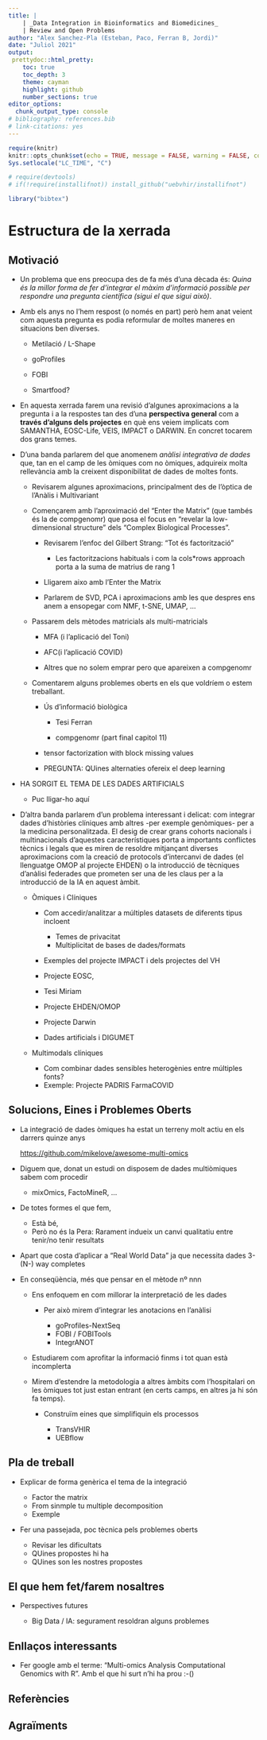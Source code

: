 ```yaml
---
title: |
    | _Data Integration in Bioinformatics and Biomedicines_
    | Review and Open Problems 
author: "Alex Sanchez-Pla (Esteban, Paco, Ferran B, Jordi)"
date: "Juliol 2021"
output:
 prettydoc::html_pretty:
    toc: true
    toc_depth: 3
    theme: cayman
    highlight: github
    number_sections: true
editor_options: 
  chunk_output_type: console
# bibliography: references.bib
# link-citations: yes
---
```


```r
require(knitr)
knitr::opts_chunk$set(echo = TRUE, message = FALSE, warning = FALSE, comment = NA, prompt = TRUE, tidy = FALSE, fig.width = 7, fig.height = 7, fig_caption = TRUE,cache=FALSE)
Sys.setlocale("LC_TIME", "C")
```

```r
# require(devtools)
# if(!require(installifnot)) install_github("uebvhir/installifnot")

library("bibtex")
```

# Estructura de la xerrada

## Motivació

-   Un problema que ens preocupa des de fa més d'una dècada és: *Quina és la millor forma de fer d'integrar el màxim d'informació possible per respondre una pregunta científica (sigui el que sigui això)*.

-   Amb els anys no l'hem respost (o només en part) però hem anat veient com aquesta pregunta es podia reformular de moltes maneres en situacions ben diverses.

    -   Metilació / L-Shape

    -   goProfiles

    -   FOBI

    -   Smartfood?

-   En aquesta xerrada farem una revisió d'algunes aproximacions a la pregunta i a la respostes tan des d'una **perspectiva general** com a **través d'alguns dels projectes** en què ens veiem implicats com SAMANTHA, EOSC-Life, VEIS, IMPACT o DARWIN. En concret tocarem dos grans temes.

-   D'una banda parlarem del que anomenem *anàlisi integrativa de dades* que, tan en el camp de les òmiques com no òmiques, adquireix molta rellevància amb la creixent disponibilitat de dades de moltes fonts.

    -   Revisarem algunes aproximacions, principalment des de l'òptica de l'Anàlis i Multivariant

    -   Començarem amb l'aproximació del "Enter the Matrix" (que tambés és la de compgenomr) que posa el focus en "revelar la low-dimensional structure" dels "Complex Biological Processes".

        -   Revisarem l'enfoc del Gilbert Strang: "Tot és factorització"

            -   Les factoritzacions habituals i com la cols\*rows approach porta a la suma de matrius de rang 1

        -   Lligarem aixo amb l'Enter the Matrix

        -   Parlarem de SVD, PCA i aproximacions amb les que despres ens anem a ensopegar com NMF, t-SNE, UMAP, ...

    -   Passarem dels mètodes matricials als multi-matricials

        -   MFA (i l'aplicació del Toni)

        -   AFC(i l'aplicació COVID)

        -   Altres que no solem emprar pero que apareixen a compgenomr

    -   Comentarem alguns problemes oberts en els que voldríem o estem treballant.

        -   Ús d'informació biològica

            -   Tesi Ferran

            -   compgenomr (part final capitol 11)

        -   tensor factorization with block missing values

        -   PREGUNTA: QUines alternaties ofereix el deep learning

-   HA SORGIT EL TEMA DE LES DADES ARTIFICIALS

    -   Puc lligar-ho aquí

-   D'altra banda parlarem d'un problema interessant i delicat: com integrar dades d'històries clíniques amb altres -per exemple genòmiques- per a la medicina personalitzada. El desig de crear grans cohorts nacionals i multinacionals d'aquestes característiques porta a importants conflictes tècnics i legals que es miren de resoldre mitjançant diverses aproximacions com la creació de protocols d'intercanvi de dades (el llenguatge OMOP al projecte EHDEN) o la introducció de tècniques d'anàlisi federades que prometen ser una de les claus per a la introducció de la IA en aquest àmbit.

    -   Òmiques i Clíniques

        -   Com accedir/analitzar a múltiples datasets de diferents tipus incloent

            -   Temes de privacitat
            -   Multiplicitat de bases de dades/formats

        -   Exemples del projecte IMPACT i dels projectes del VH

        -   Projecte EOSC,

        -   Tesi Miriam

        -   Projecte EHDEN/OMOP

        -   Projecte Darwin

        -   Dades artificials i DIGUMET

    -   Multimodals clíniques

        -   Com combinar dades sensibles heterogènies entre múltiples fonts?
        -   Exemple: Projecte PADRIS FarmaCOVID

## Solucions, Eines i Problemes Oberts

-   La integració de dades òmiques ha estat un terreny molt actiu en els darrers quinze anys

    <https://github.com/mikelove/awesome-multi-omics>

-   Diguem que, donat un estudi on disposem de dades multiòmiques sabem com procedir

    -   mixOmics, FactoMineR, ...

-   De totes formes el que fem,

    -   Està bé,
    -   Però no és la Pera: Rarament indueix un canvi qualitatiu entre tenir/no tenir resultats

-   Apart que costa d'aplicar a "Real World Data" ja que necessita dades 3-(N-) way completes

-   En conseqüència, més que pensar en el mètode nº nnn

    -   Ens enfoquem en com millorar la interpretació de les dades

        -   Per això mirem d'integrar les anotacions en l'anàlisi

            -   goProfiles-NextSeq
            -   FOBI / FOBITools
            -   IntegrANOT

    -   Estudiarem com aprofitar la informació finms i tot quan està incomplerta

    -   Mirem d'estendre la metodologia a altres àmbits com l'hospitalari on les òmiques tot just estan entrant (en certs camps, en altres ja hi són fa temps).

        -   Construïm eines que simplifiquin els processos

            -   TransVHIR
            -   UEBflow

## Pla de treball

-   Explicar de forma genèrica el tema de la integració

    -   Factor the matrix
    -   From sinmple tu multiple decomposition
    -   Exemple

-   Fer una passejada, poc tècnica pels problemes oberts

    -   Revisar les dificultats
    -   QUines propostes hi ha
    -   QUines son les nostres propostes

## El que hem fet/farem nosaltres

-   Perspectives futures

    -   Big Data / IA: segurament resoldran alguns problemes

## Enllaços interessants

-   Fer google amb el terme: "Multi-omics Analysis Computational Genomics with R". Amb el que hi surt n'hi ha prou :-()

## Referències

## Agraïments
